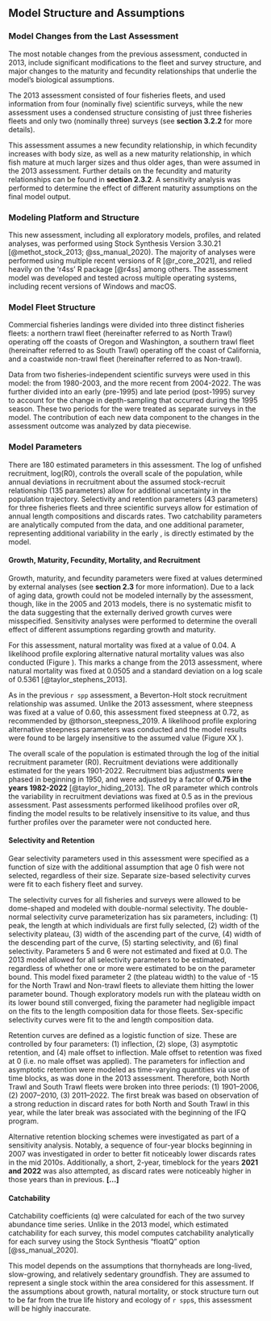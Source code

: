 ## Model Structure and Assumptions

### Model Changes from the Last Assessment
The most notable changes from the previous assessment, conducted in 2013, include significant modifications to the fleet and survey structure, and major changes to the maturity and fecundity relationships that underlie the model’s biological assumptions. 

The 2013 assessment consisted of four fisheries fleets, and used information from four (nominally five) scientific surveys, while the new assessment uses a condensed structure consisting of just three fisheries fleets and only two (nominally three) surveys (see **section 3.2.2** for more details). 

This assessment assumes a new fecundity relationship, in which fecundity increases with body size, as well as a new maturity relationship, in which fish mature at much larger sizes and thus older ages, than were assumed in the 2013 assessment. Further details on the fecundity and maturity relationships can be found in **section 2.3.2**. A sensitivity analysis was performed to determine the effect of different maturity assumptions on the final model output.

### Modeling Platform and Structure
This new assessment, including all exploratory models, profiles, and related analyses, was performed using Stock Synthesis Version 3.30.21 [@methot_stock_2013; @ss_manual_2020). The majority of analyses were performed using multiple recent versions of R [@r_core_2021], and relied heavily on the ‘r4ss’ R package [@r4ss] among others. The assessment model was developed and tested across multiple operating systems, including recent versions of Windows and macOS.

### Model Fleet Structure
Commercial fisheries landings were divided into three distinct fisheries fleets: a northern trawl fleet (hereinafter referred to as North Trawl) operating off the coasts of Oregon and Washington, a southern trawl fleet (hereinafter referred to as South Trawl) operating off the coast of California, and a coastwide non-trawl fleet (hereinafter referred to as Non-trawl).

Data from two fisheries-independent scientific surveys were used in this model: the \gls{s-aslope} from 1980-2003, and the more recent \gls{s-wcgbt} from 2004-2022. The \gls{s-tri} was further divided into an early (pre-1995) and late period (post-1995) survey to account for the change in depth-sampling that occurred during the 1995 season. These two periods for the \gls{s-tri} were treated as separate surveys in the model. The contribution of each new data component to the changes in the assessment outcome was analyzed by data piecewise. 

### Model Parameters
There are 180 estimated parameters in this assessment. The log of unfished recruitment, log(R0), controls the overall scale of the population, while annual deviations in recruitment about the assumed stock-recruit relationship (135 parameters) allow for additional uncertainty in the population trajectory. Selectivity and retention parameters (43 parameters) for three fisheries fleets and three scientific surveys allow for estimation of annual length compositions and discards rates. Two catchability parameters are analytically computed from the data, and one additional parameter, representing additional variability in the early \gls{s-tri}, is directly estimated by the model.

#### Growth, Maturity, Fecundity, Mortality, and Recruitment
Growth, maturity, and fecundity parameters were fixed at values determined by external analyses (see **section 2.3** for more information). Due to a lack of aging data, growth could not be modeled internally by the assessment, though, like in the 2005 and 2013 models, there is no systematic misfit to the data suggesting that the externally derived growth curves were misspecified. Sensitivity analyses were performed to determine the overall effect of different assumptions regarding growth and maturity. 

For this assessment, natural mortality was fixed at a value of 0.04. A likelihood profile exploring alternative natural mortality values was also conducted (Figure \ref{fig:M_prof}). This marks a change from the 2013 assessment, where natural mortality was fixed at 0.0505 and a standard deviation on a log scale of 0.5361 [@taylor_stephens_2013].

As in the previous `r spp` assessment, a Beverton-Holt stock recruitment relationship was assumed. Unlike the 2013 assessment, where steepness was fixed at a value of 0.60, this assessment fixed steepness at 0.72, as recommended by @thorson_steepness_2019. A likelihood profile exploring alternative steepness parameters was conducted and the model results were found to be largely insensitive to the assumed value (Figure XX \ref{fig:h_prof}).

The overall scale of the population is estimated through the log of the initial recruitment parameter (R0). Recruitment deviations were additionally estimated for the years 1901-2022. Recruitment bias adjustments were phased in beginning in 1950, and were adjusted by a factor of **0.75 in the years 1982-2022** [@taylor_hiding_2013]. The σR parameter which controls the variability in recruitment deviations was fixed at 0.5 as in the previous assessment. Past assessments performed likelihood profiles over σR, finding the model results to be relatively insensitive to its value, and thus further profiles over the parameter were not conducted here.

#### Selectivity and Retention
Gear selectivity parameters used in this assessment were specified as a function of size with the additional assumption that age 0 fish were not selected, regardless of their size. Separate size-based selectivity curves were fit to each fishery fleet and survey. 

The selectivity curves for all fisheries and surveys were allowed to be dome-shaped and modeled with double-normal selectivity. The double-normal selectivity curve parameterization has six parameters, including: (1) peak, the length at which individuals are first fully selected, (2) width of the selectivity plateau, (3) width of the ascending part of the curve, (4) width of the descending part of the curve, (5) starting selectivity, and (6) final selectivity. Parameters 5 and 6 were not estimated and fixed at 0.0. The 2013 model allowed for all selectivity parameters to be estimated, regardless of whether one or more were estimated to be on the parameter bound. This model fixed parameter 2 (the plateau width) to the value of -15 for the North Trawl and Non-trawl fleets to alleviate them hitting the lower parameter bound. Though exploratory models run with the plateau width on its lower bound still converged, fixing the parameter had negligible impact on the fits to the length composition data for those fleets. Sex-specific selectivity curves were fit to the \gls{s-wcgbt} and \gls{s-tri} length composition data.

Retention curves are defined as a logistic function of size. These are controlled by four parameters: (1) inflection, (2) slope, (3) asymptotic retention, and (4) male offset to inflection. Male offset to retention was fixed at 0 (i.e. no male offset was applied). The parameters for inflection and asymptotic retention were modeled as time-varying quantities via use of time blocks, as was done in the 2013 assessment. Therefore, both North Trawl and South Trawl fleets were broken into three periods: (1) 1901–2006, (2) 2007–2010, (3) 2011–2022. The first break was based on observation of a strong reduction in discard rates for both North and South Trawl in this year, while the later break was associated with the beginning of the IFQ program.

Alternative retention blocking schemes were investigated as part of a sensitivity analysis. Notably, a sequence of four-year blocks beginning in 2007 was investigated in order to better fit noticeably lower discards rates in the mid 2010s. Additionally, a short, 2-year, timeblock for the years **2021 and 2022** was also attempted, as discard rates were noticeably higher in those years than in previous. **[...]**

#### Catchability
Catchability coefficients (q) were calculated for each of the two survey abundance time series. Unlike in the 2013 model, which estimated catchability for each survey, this model computes catchability analytically for each survey using the Stock Synthesis “floatQ” option [@ss_manual_2020]. 

This model depends on the assumptions that thornyheads are long-lived, slow-growing, and relatively sedentary groundfish. They are assumed to represent a single stock within the area considered for this assessment. If the assumptions about growth, natural mortality, or stock structure turn out to be far from the true life history and ecology of `r spp`s, this assessment will be highly inaccurate.
